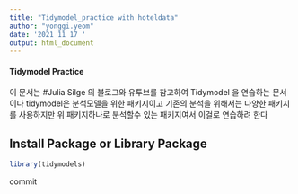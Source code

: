 ```yaml
---
title: "Tidymodel_practice with hoteldata"
author: "yonggi.yeom"
date: '2021 11 17 '
output: html_document
---
```


#### Tidymodel Practice

이 문서는 #Julia Silge 의 불로그와 유투브를 참고하여 Tidymodel 을 연습하는 문서이다
tidymodel은 분석모델을 위한 패키지이고 기존의 분석을 위해서는 다양한 패키지를 사용하지만
위 패키지하나로 분석할수 있는 패키지여서 이걸로 연습하려 한다

## Install Package or Library Package
```r
library(tidymodels)


```

commit